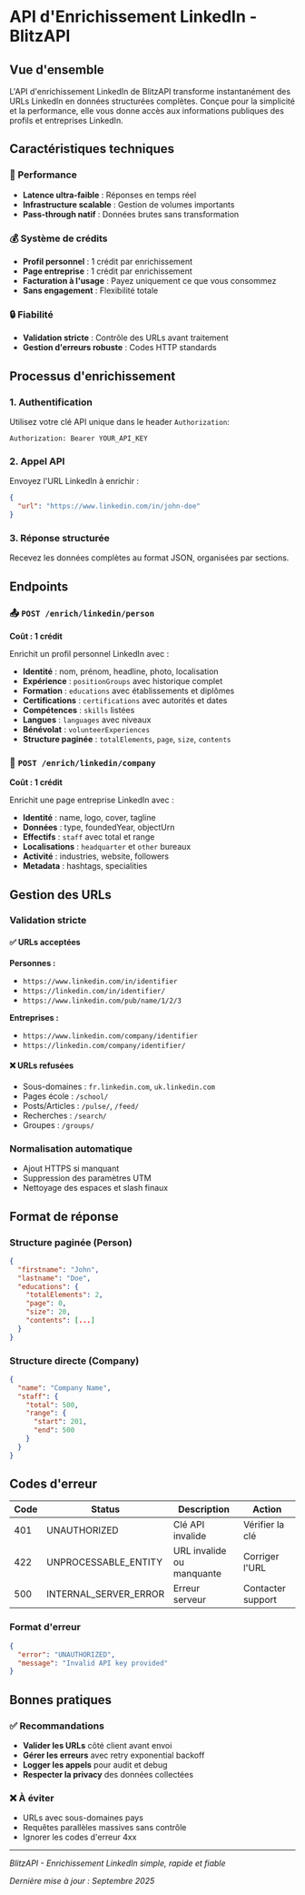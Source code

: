 # API d'Enrichissement LinkedIn - BlitzAPI

## Vue d'ensemble

L'API d'enrichissement LinkedIn de BlitzAPI transforme instantanément des URLs LinkedIn en données structurées complètes. Conçue pour la simplicité et la performance, elle vous donne accès aux informations publiques des profils et entreprises LinkedIn.

## Caractéristiques techniques

### 🚀 Performance
- **Latence ultra-faible** : Réponses en temps réel
- **Infrastructure scalable** : Gestion de volumes importants
- **Pass-through natif** : Données brutes sans transformation

### 💰 Système de crédits
- **Profil personnel** : 1 crédit par enrichissement
- **Page entreprise** : 1 crédit par enrichissement
- **Facturation à l'usage** : Payez uniquement ce que vous consommez
- **Sans engagement** : Flexibilité totale

### 🔒 Fiabilité
- **Validation stricte** : Contrôle des URLs avant traitement
- **Gestion d'erreurs robuste** : Codes HTTP standards

## Processus d'enrichissement

### 1. Authentification
Utilisez votre clé API unique dans le header `Authorization`:
```
Authorization: Bearer YOUR_API_KEY
```

### 2. Appel API
Envoyez l'URL LinkedIn à enrichir :
```json
{
  "url": "https://www.linkedin.com/in/john-doe"
}
```

### 3. Réponse structurée
Recevez les données complètes au format JSON, organisées par sections.

## Endpoints

### 📤 `POST /enrich/linkedin/person`
**Coût : 1 crédit**

Enrichit un profil personnel LinkedIn avec :
- **Identité** : nom, prénom, headline, photo, localisation
- **Expérience** : `positionGroups` avec historique complet
- **Formation** : `educations` avec établissements et diplômes
- **Certifications** : `certifications` avec autorités et dates
- **Compétences** : `skills` listées
- **Langues** : `languages` avec niveaux
- **Bénévolat** : `volunteerExperiences`
- **Structure paginée** : `totalElements`, `page`, `size`, `contents`

### 🏢 `POST /enrich/linkedin/company`
**Coût : 1 crédit**

Enrichit une page entreprise LinkedIn avec :
- **Identité** : name, logo, cover, tagline
- **Données** : type, foundedYear, objectUrn
- **Effectifs** : `staff` avec total et range
- **Localisations** : `headquarter` et `other` bureaux
- **Activité** : industries, website, followers
- **Metadata** : hashtags, specialities

## Gestion des URLs

### Validation stricte

#### ✅ URLs acceptées
**Personnes :**
- `https://www.linkedin.com/in/identifier`
- `https://linkedin.com/in/identifier/`
- `https://www.linkedin.com/pub/name/1/2/3`

**Entreprises :**
- `https://www.linkedin.com/company/identifier`
- `https://linkedin.com/company/identifier/`

#### ❌ URLs refusées
- Sous-domaines : `fr.linkedin.com`, `uk.linkedin.com`
- Pages école : `/school/`
- Posts/Articles : `/pulse/`, `/feed/`
- Recherches : `/search/`
- Groupes : `/groups/`

### Normalisation automatique
- Ajout HTTPS si manquant
- Suppression des paramètres UTM
- Nettoyage des espaces et slash finaux

## Format de réponse

### Structure paginée (Person)
```json
{
  "firstname": "John",
  "lastname": "Doe",
  "educations": {
    "totalElements": 2,
    "page": 0,
    "size": 20,
    "contents": [...]
  }
}
```

### Structure directe (Company)
```json
{
  "name": "Company Name",
  "staff": {
    "total": 500,
    "range": {
      "start": 201,
      "end": 500
    }
  }
}
```

## Codes d'erreur

| Code | Status | Description | Action |
|------|--------|-------------|--------|
| 401 | UNAUTHORIZED | Clé API invalide | Vérifier la clé |
| 422 | UNPROCESSABLE_ENTITY | URL invalide ou manquante | Corriger l'URL |
| 500 | INTERNAL_SERVER_ERROR | Erreur serveur | Contacter support |

### Format d'erreur
```json
{
  "error": "UNAUTHORIZED",
  "message": "Invalid API key provided"
}
```

## Bonnes pratiques

### ✅ Recommandations
- **Valider les URLs** côté client avant envoi
- **Gérer les erreurs** avec retry exponential backoff
- **Logger les appels** pour audit et debug
- **Respecter la privacy** des données collectées

### ❌ À éviter
- URLs avec sous-domaines pays
- Requêtes parallèles massives sans contrôle
- Ignorer les codes d'erreur 4xx

---

*BlitzAPI - Enrichissement LinkedIn simple, rapide et fiable*

*Dernière mise à jour : Septembre 2025*
